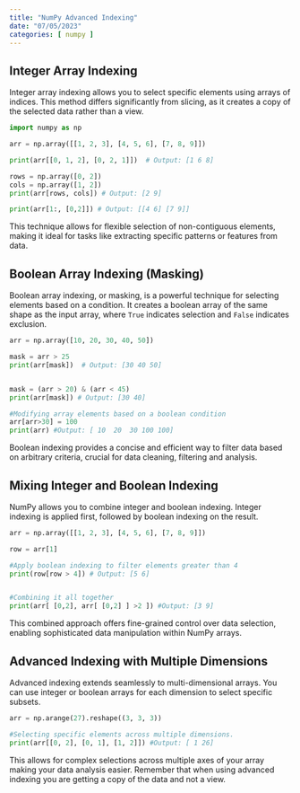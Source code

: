 ```yaml
---
title: "NumPy Advanced Indexing"
date: "07/05/2023"
categories: [ numpy ]
---
```


## Integer Array Indexing

Integer array indexing allows you to select specific elements using arrays of indices.  This method differs significantly from slicing, as it creates a copy of the selected data rather than a view.

```python
import numpy as np

arr = np.array([[1, 2, 3], [4, 5, 6], [7, 8, 9]])

print(arr[[0, 1, 2], [0, 2, 1]])  # Output: [1 6 8]

rows = np.array([0, 2])
cols = np.array([1, 2])
print(arr[rows, cols]) # Output: [2 9]

print(arr[1:, [0,2]]) # Output: [[4 6] [7 9]]
```

This technique allows for flexible selection of non-contiguous elements, making it ideal for tasks like extracting specific patterns or features from data.


## Boolean Array Indexing (Masking)

Boolean array indexing, or masking, is a powerful technique for selecting elements based on a condition.  It creates a boolean array of the same shape as the input array, where `True` indicates selection and `False` indicates exclusion.

```python
arr = np.array([10, 20, 30, 40, 50])

mask = arr > 25
print(arr[mask])  # Output: [30 40 50]


mask = (arr > 20) & (arr < 45)
print(arr[mask]) # Output: [30 40]

#Modifying array elements based on a boolean condition
arr[arr>30] = 100
print(arr) #Output: [ 10  20  30 100 100]
```

Boolean indexing provides a concise and efficient way to filter data based on arbitrary criteria, crucial for data cleaning, filtering and analysis.


## Mixing Integer and Boolean Indexing

NumPy allows you to combine integer and boolean indexing.  Integer indexing is applied first, followed by boolean indexing on the result.


```python
arr = np.array([[1, 2, 3], [4, 5, 6], [7, 8, 9]])

row = arr[1]

#Apply boolean indexing to filter elements greater than 4
print(row[row > 4]) # Output: [5 6]


#Combining it all together
print(arr[ [0,2], arr[ [0,2] ] >2 ]) #Output: [3 9]
```

This combined approach offers fine-grained control over data selection, enabling sophisticated data manipulation within NumPy arrays.



## Advanced Indexing with Multiple Dimensions

Advanced indexing extends seamlessly to multi-dimensional arrays.  You can use integer or boolean arrays for each dimension to select specific subsets.

```python
arr = np.arange(27).reshape((3, 3, 3))

#Selecting specific elements across multiple dimensions.
print(arr[[0, 2], [0, 1], [1, 2]]) #Output: [ 1 26]
```

This allows for complex selections across multiple axes of your array making your data analysis easier.  Remember that when using advanced indexing you are getting a copy of the data and not a view.



